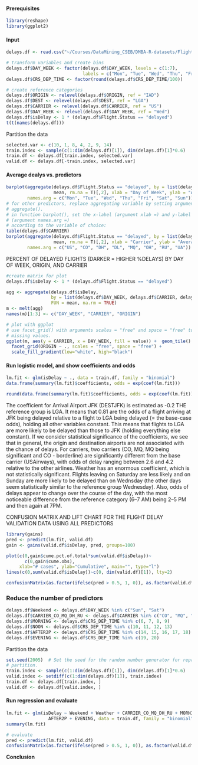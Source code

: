 

#### Prerequisites
```{r}
library(reshape)
library(ggplot2)
```


#### Input
```{r}
delays.df <- read.csv("~/Courses/DataMining_CSEB/DMBA-R-datasets/FlightDelays.csv")

# transform variables and create bins
delays.df$DAY_WEEK <- factor(delays.df$DAY_WEEK, levels = c(1:7), 
                             labels = c("Mon", "Tue", "Wed", "Thu", "Fri", "Sat", "Sun"))
delays.df$CRS_DEP_TIME <- factor(round(delays.df$CRS_DEP_TIME/100))

# create reference categories
delays.df$ORIGIN <- relevel(delays.df$ORIGIN, ref = "IAD")
delays.df$DEST <- relevel(delays.df$DEST, ref = "LGA")
delays.df$CARRIER <- relevel(delays.df$CARRIER, ref = "US")
delays.df$DAY_WEEK <- relevel(delays.df$DAY_WEEK, ref = "Wed")
delays.df$isDelay <- 1 * (delays.df$Flight.Status == "delayed")
t(t(names(delays.df)))
```

Partition the data
```{r}
selected.var <- c(10, 1, 8, 4, 2, 9, 14)
train.index <- sample(c(1:dim(delays.df)[1]), dim(delays.df)[1]*0.6)  
train.df <- delays.df[train.index, selected.var]
valid.df <- delays.df[-train.index, selected.var]
```



#### Average dealys vs. predictors
```{r}
barplot(aggregate(delays.df$Flight.Status == "delayed", by = list(delays.df$DAY_WEEK), 
                  mean, rm.na = T)[,2], xlab = "Day of Week", ylab = "Average Delay", 
        names.arg = c("Mon", "Tue", "Wed", "Thu", "Fri", "Sat", "Sun"))
# for other predictors, replace aggregating variable by setting argument by =  in 
# aggregate(). 
# in function barplot(), set the x-label (argument xlab =) and y-label 
# (argument names.arg =) 
# according to the variable of choice:
table(delays.df$CARRIER)
barplot(aggregate(delays.df$Flight.Status == "delayed", by = list(delays.df$CARRIER), 
                  mean, rm.na = T)[,2], xlab = "Carrier", ylab = "Average Delay", 
        names.arg = c("US", "CO", "DH", "DL", "MQ", "OH", "RU", "UA"))
```
PERCENT OF DELAYED FLIGHTS (DARKER = HIGHER %DELAYS) BY DAY OF WEEK,
ORIGIN, AND CARRIER
```{r}
#create matrix for plot
delays.df$isDelay <- 1 * (delays.df$Flight.Status == "delayed")

agg <- aggregate(delays.df$isDelay, 
                 by = list(delays.df$DAY_WEEK, delays.df$CARRIER, delays.df$ORIGIN), 
                 FUN = mean, na.rm = TRUE)
m <- melt(agg)
names(m)[1:3] <- c("DAY_WEEK", "CARRIER", "ORIGIN")

# plot with ggplot
# use facet_grid() with arguments scales = "free" and space = "free" to skip 
# missing values.
ggplot(m, aes(y = CARRIER, x = DAY_WEEK, fill = value)) +  geom_tile() + 
  facet_grid(ORIGIN ~ ., scales = "free", space = "free") + 
  scale_fill_gradient(low="white", high="black")
```
#### Run logistic model, and show coefficients and odds
```{r}
lm.fit <- glm(isDelay ~ ., data = train.df, family = "binomial")
data.frame(summary(lm.fit)$coefficients, odds = exp(coef(lm.fit))) 

round(data.frame(summary(lm.fit)$coefficients, odds = exp(coef(lm.fit))), 5)

```
The coefficient for Arrival Airport JFK (DESTJFK) is estimated as -0.2
THE reference group is LGA. It means that 0.81 are the odds of a flight arriving at JFK being delayed relative to a flight to LGA being delayed (= the base-case odds), holding all other variables constant. This means that flights to LGA are more likely to be delayed than
those to JFK (holding everything else constant). If we consider statistical significance
of the coefficients, we see that in general, the origin and destination
airports are not associated with the chance of delays. For carriers, two carriers
(CO, MQ, MQ being significant and CO - borderline) are significantly different from the base carrier (USAirways), with odds of delay ranging between 2.6 and 4.2 relative to the other airlines. Weather has an enormous coefficient, which is not statistically significant. Flights leaving on Saturday are less likely and on Sunday are more likely to be delayed than on Wednsday (the other days seem statistically similar to the reference group
Wednesday). Also, odds of delays appear to change over the course of the day,
with the most noticeable difference from the reference category (6–7 AM) being
2–5 PM and then again at 7PM.

CONFUSION MATRIX AND LIFT CHART FOR THE FLIGHT DELAY VALIDATION DATA
USING ALL PREDICTORS
```{r}

library(gains)
pred <- predict(lm.fit, valid.df)
gain <- gains(valid.df$isDelay, pred, groups=100)

plot(c(0,gain$cume.pct.of.total*sum(valid.df$isDelay))~
       c(0,gain$cume.obs), 
     xlab="# cases", ylab="Cumulative", main="", type="l")
lines(c(0,sum(valid.df$isDelay))~c(0, dim(valid.df)[1]), lty=2)

confusionMatrix(as.factor(ifelse(pred > 0.5, 1, 0)), as.factor(valid.df$isDelay))
```
### Reduce the number of predictors
```{r}
delays.df$Weekend <- delays.df$DAY_WEEK %in% c("Sun", "Sat")
delays.df$CARRIER_CO_MQ_DH_RU <- delays.df$CARRIER %in% c("CO", "MQ", "DH", "RU")
delays.df$MORNING <- delays.df$CRS_DEP_TIME %in% c(6, 7, 8, 9)
delays.df$NOON <- delays.df$CRS_DEP_TIME %in% c(10, 11, 12, 13)
delays.df$AFTER2P <- delays.df$CRS_DEP_TIME %in% c(14, 15, 16, 17, 18)
delays.df$EVENING <- delays.df$CRS_DEP_TIME %in% c(19, 20)
```

Partition the data
```{r}
set.seed(2005)  # Set the seed for the random number generator for reproducing the 
# partition.
train.index <- sample(c(1:dim(delays.df)[1]), dim(delays.df)[1]*0.6)  
valid.index <- setdiff(c(1:dim(delays.df)[1]), train.index)  
train.df <- delays.df[train.index, ]
valid.df <- delays.df[valid.index, ]
```

#### Run regression and evaluate
```{r}
lm.fit <- glm(isDelay ~ Weekend + Weather + CARRIER_CO_MQ_DH_RU + MORNING  +  NOON + 
                AFTER2P + EVENING, data = train.df, family = "binomial")
summary(lm.fit)

# evaluate
pred <- predict(lm.fit, valid.df)
confusionMatrix(as.factor(ifelse(pred > 0.5, 1, 0)), as.factor(valid.df$isDelay))
```
**Conclusion** 
